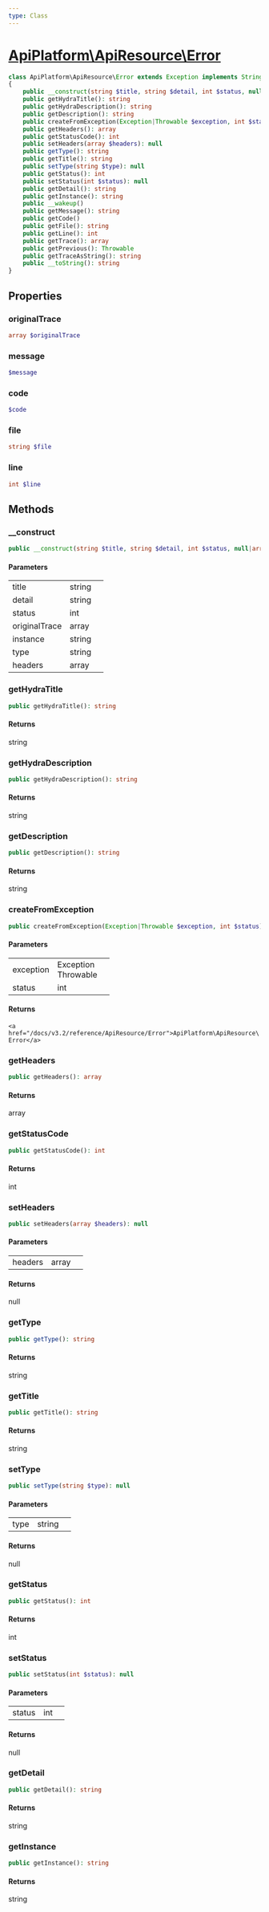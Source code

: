 ```yaml
---
type: Class
---
```


# [ApiPlatform\ApiResource\Error](/docs/v3.2/reference/ApiResource/Error)



```php
class ApiPlatform\ApiResource\Error extends Exception implements Stringable, Throwable, `<a href="/docs/v3.2/reference/Metadata/Exception/ProblemExceptionInterface">ApiPlatform\Metadata\Exception\ProblemExceptionInterface</a>`, `<a href="/docs/v3.2/reference/Metadata/Exception/HttpExceptionInterface">ApiPlatform\Metadata\Exception\HttpExceptionInterface</a>`
{
    public __construct(string $title, string $detail, int $status, null|array $originalTrace, null|string $instance, string $type, array $headers)
    public getHydraTitle(): string
    public getHydraDescription(): string
    public getDescription(): string
    public createFromException(Exception|Throwable $exception, int $status): `<a href="/docs/v3.2/reference/ApiResource/Error">ApiPlatform\ApiResource\Error</a>`
    public getHeaders(): array
    public getStatusCode(): int
    public setHeaders(array $headers): null
    public getType(): string
    public getTitle(): string
    public setType(string $type): null
    public getStatus(): int
    public setStatus(int $status): null
    public getDetail(): string
    public getInstance(): string
    public __wakeup()
    public getMessage(): string
    public getCode()
    public getFile(): string
    public getLine(): int
    public getTrace(): array
    public getPrevious(): Throwable
    public getTraceAsString(): string
    public __toString(): string
}
```
## Properties
### originalTrace

```php
array $originalTrace
```



### message

```php
$message
```



### code

```php
$code
```



### file

```php
string $file
```



### line

```php
int $line
```



## Methods

### __construct



```php
public __construct(string $title, string $detail, int $status, null|array $originalTrace, null|string $instance, string $type, array $headers)
```

#### Parameters

<table><tbody>
<tr><td>title</td><td>string</td><td></td></tr><tr><td>detail</td><td>string</td><td></td></tr><tr><td>status</td><td>int</td><td></td></tr><tr><td>originalTrace</td><td>array</td><td></td></tr><tr><td>instance</td><td>string</td><td></td></tr><tr><td>type</td><td>string</td><td></td></tr><tr><td>headers</td><td>array</td><td></td></tr>
</tbody>
</table>

### getHydraTitle



```php
public getHydraTitle(): string
```

#### Returns

string

### getHydraDescription



```php
public getHydraDescription(): string
```

#### Returns

string

### getDescription



```php
public getDescription(): string
```

#### Returns

string

### createFromException



```php
public createFromException(Exception|Throwable $exception, int $status): `<a href="/docs/v3.2/reference/ApiResource/Error">ApiPlatform\ApiResource\Error</a>`
```

#### Parameters

<table><tbody>
<tr><td>exception</td><td>Exception<br />Throwable</td><td></td></tr><tr><td>status</td><td>int</td><td></td></tr>
</tbody>
</table>

#### Returns

`<a href="/docs/v3.2/reference/ApiResource/Error">ApiPlatform\ApiResource\Error</a>`

### getHeaders



```php
public getHeaders(): array
```

#### Returns

array

### getStatusCode



```php
public getStatusCode(): int
```

#### Returns

int

### setHeaders



```php
public setHeaders(array $headers): null
```

#### Parameters

<table><tbody>
<tr><td>headers</td><td>array</td><td></td></tr>
</tbody>
</table>

#### Returns

null

### getType



```php
public getType(): string
```

#### Returns

string

### getTitle



```php
public getTitle(): string
```

#### Returns

string

### setType



```php
public setType(string $type): null
```

#### Parameters

<table><tbody>
<tr><td>type</td><td>string</td><td></td></tr>
</tbody>
</table>

#### Returns

null

### getStatus



```php
public getStatus(): int
```

#### Returns

int

### setStatus



```php
public setStatus(int $status): null
```

#### Parameters

<table><tbody>
<tr><td>status</td><td>int</td><td></td></tr>
</tbody>
</table>

#### Returns

null

### getDetail



```php
public getDetail(): string
```

#### Returns

string

### getInstance



```php
public getInstance(): string
```

#### Returns

string
